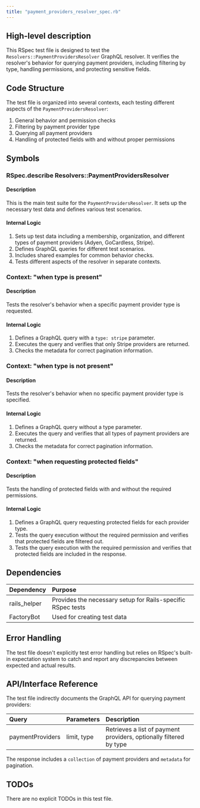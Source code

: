 ```yaml
---
title: "payment_providers_resolver_spec.rb"
---
```


## High-level description
This RSpec test file is designed to test the `Resolvers::PaymentProvidersResolver` GraphQL resolver. It verifies the resolver's behavior for querying payment providers, including filtering by type, handling permissions, and protecting sensitive fields.

## Code Structure
The test file is organized into several contexts, each testing different aspects of the `PaymentProvidersResolver`:
1. General behavior and permission checks
2. Filtering by payment provider type
3. Querying all payment providers
4. Handling of protected fields with and without proper permissions

## Symbols

### RSpec.describe Resolvers::PaymentProvidersResolver
#### Description
This is the main test suite for the `PaymentProvidersResolver`. It sets up the necessary test data and defines various test scenarios.

#### Internal Logic
1. Sets up test data including a membership, organization, and different types of payment providers (Adyen, GoCardless, Stripe).
2. Defines GraphQL queries for different test scenarios.
3. Includes shared examples for common behavior checks.
4. Tests different aspects of the resolver in separate contexts.

### Context: "when type is present"
#### Description
Tests the resolver's behavior when a specific payment provider type is requested.

#### Internal Logic
1. Defines a GraphQL query with a `type: stripe` parameter.
2. Executes the query and verifies that only Stripe providers are returned.
3. Checks the metadata for correct pagination information.

### Context: "when type is not present"
#### Description
Tests the resolver's behavior when no specific payment provider type is specified.

#### Internal Logic
1. Defines a GraphQL query without a type parameter.
2. Executes the query and verifies that all types of payment providers are returned.
3. Checks the metadata for correct pagination information.

### Context: "when requesting protected fields"
#### Description
Tests the handling of protected fields with and without the required permissions.

#### Internal Logic
1. Defines a GraphQL query requesting protected fields for each provider type.
2. Tests the query execution without the required permission and verifies that protected fields are filtered out.
3. Tests the query execution with the required permission and verifies that protected fields are included in the response.

## Dependencies
| Dependency | Purpose |
|:-----------|:--------|
| rails_helper | Provides the necessary setup for Rails-specific RSpec tests |
| FactoryBot | Used for creating test data |

## Error Handling
The test file doesn't explicitly test error handling but relies on RSpec's built-in expectation system to catch and report any discrepancies between expected and actual results.

## API/Interface Reference
The test file indirectly documents the GraphQL API for querying payment providers:

| Query | Parameters | Description |
|:------|:-----------|:------------|
| paymentProviders | limit, type | Retrieves a list of payment providers, optionally filtered by type |

The response includes a `collection` of payment providers and `metadata` for pagination.

## TODOs
There are no explicit TODOs in this test file.